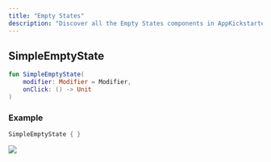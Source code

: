 ```yaml
--- 
title: "Empty States"
description: "Discover all the Empty States components in AppKickstarter."  
--- 
```




## SimpleEmptyState

```kotlin
fun SimpleEmptyState(
    modifier: Modifier = Modifier,
    onClick: () -> Unit
)
```

### Example

```kotlin
SimpleEmptyState { }
```

![](/images/SimpleEmptyState.png)

